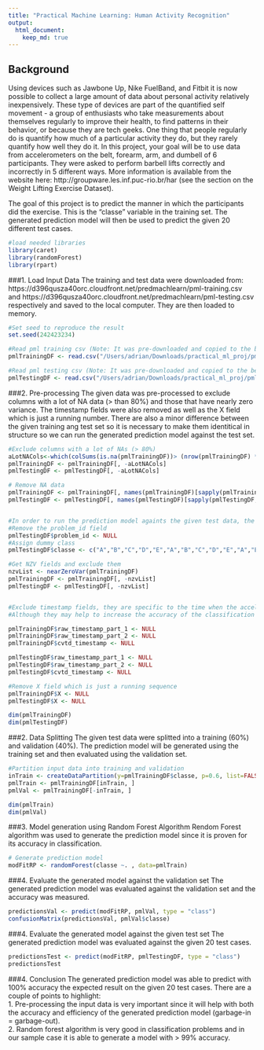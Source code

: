 ```yaml
---
title: "Practical Machine Learning: Human Activity Recognition"
output: 
  html_document:
    keep_md: true
---
```


## Background

Using devices such as Jawbone Up, Nike FuelBand, and Fitbit it is now possible to collect a large amount of data about personal activity relatively inexpensively. These type of devices are part of the quantified self movement - a group of enthusiasts who take measurements about themselves regularly to improve their health, to find patterns in their behavior, or because they are tech geeks. One thing that people regularly do is quantify how much of a particular activity they do, but they rarely quantify how well they do it. In this project, your goal will be to use data from accelerometers on the belt, forearm, arm, and dumbell of 6 participants. They were asked to perform barbell lifts correctly and incorrectly in 5 different ways. More information is available from the website here: http://groupware.les.inf.puc-rio.br/har (see the section on the Weight Lifting Exercise Dataset).

The goal of this project is to predict the manner in which the participants did the exercise. This is the "classe" variable in the training set. The generated prediction model will then be used to predict the given 20 different test cases.


```r
#load needed libraries
library(caret)
library(randomForest)
library(rpart)
```

###1. Load Input Data
The training and test data were downloaded from: https://d396qusza40orc.cloudfront.net/predmachlearn/pml-training.csv and https://d396qusza40orc.cloudfront.net/predmachlearn/pml-testing.csv respectively and saved to the local computer. They are then loaded to memory.
```r

#Set seed to reproduce the result
set.seed(242423234)

#Read pml training csv (Note: It was pre-downloaded and copied to the below location)
pmlTrainingDF <- read.csv("/Users/adrian/Downloads/practical_ml_proj/pml-training.csv", na.strings = c("NA","#DIV/0!","")) 

#Read pml testing csv (Note: It was pre-downloaded and copied to the below location)
pmlTestingDF <- read.csv("/Users/adrian/Downloads/practical_ml_proj/pml-testing.csv", na.strings = c("NA","#DIV/0!",""))


```

###2. Pre-processing
The given data was pre-processed to exclude columns with a lot of NA data (> than 80%) and those that have nearly zero variance.
The timestamp fields were also removed as well as the X field which is just a running number. There are also a minor difference between the given training ang test set so it is necessary to make them identitical in structure so we can run the generated prediction model against the test set.
```r

#Exclude columns with a lot of NAs (> 80%)
aLotNACols<-which(colSums(is.na(pmlTrainingDF))> (nrow(pmlTrainingDF) * 0.8))
pmlTrainingDF <- pmlTrainingDF[, -aLotNACols]
pmlTestingDF <- pmlTestingDF[, -aLotNACols]

# Remove NA data
pmlTrainingDF <- pmlTrainingDF[, names(pmlTrainingDF)[sapply(pmlTrainingDF, function (x) ! (any(is.na(x) | x == "")))]]
pmlTestingDF <- pmlTestingDF[, names(pmlTestingDF)[sapply(pmlTestingDF, function (x) ! (any(is.na(x) | x == "")))]]


#In order to run the prediction model againts the given test data, the structure must match
#Remove the problem_id field
pmlTestingDF$problem_id <- NULL
#Assign dummy class
pmlTestingDF$classe <- c("A","B","C","D","E","A","B","C","D","E","A","B","C","D","E","A","B","C","D","E")

#Get NZV fields and exclude them
nzvList <- nearZeroVar(pmlTrainingDF)
pmlTrainingDF <- pmlTrainingDF[, -nzvList]
pmlTestingDF <- pmlTestingDF[, -nzvList]


#Exclude timestamp fields, they are specific to the time when the accelerometer data was collected.
#Although they may help to increase the accuracy of the classification against the training data I feel that the model will tend to overfit

pmlTrainingDF$raw_timestamp_part_1 <- NULL
pmlTrainingDF$raw_timestamp_part_2 <- NULL
pmlTrainingDF$cvtd_timestamp <- NULL

pmlTestingDF$raw_timestamp_part_1 <- NULL
pmlTestingDF$raw_timestamp_part_2 <- NULL
pmlTestingDF$cvtd_timestamp <- NULL

#Remove X field which is just a running sequence
pmlTrainingDF$X <- NULL
pmlTestingDF$X <- NULL

dim(pmlTrainingDF)
dim(pmlTestingDF)
```
  

###2. Data Splitting
The given test data were splitted into a training (60%) and validation (40%). The prediction model will be generated using the training set and then evaluated using the validation set.
```r


#Partition input data into training and validation
inTrain <- createDataPartition(y=pmlTrainingDF$classe, p=0.6, list=FALSE)
pmlTrain <- pmlTrainingDF[inTrain, ]
pmlVal <- pmlTrainingDF[-inTrain, ]

dim(pmlTrain)
dim(pmlVal)
```

###3. Model generation using Random Forest Algorithm
Rendom Forest algorithm was used to generate the prediction model since it is proven for its accuracy in classification.
```r

# Generate prediction model
modFitRP <- randomForest(classe ~. , data=pmlTrain)


```

###4. Evaluate the generated model against the validation set
The generated prediction model was evaluated against the validation set and the accuracy was measured.
```r


predictionsVal <- predict(modFitRP, pmlVal, type = "class")
confusionMatrix(predictionsVal, pmlVal$classe)


```

###4. Evaluate the generated model against the given test set
The generated prediction model was evaluated against the given 20 test cases.
```r


predictionsTest <- predict(modFitRP, pmlTestingDF, type = "class")
predictionsTest

```

###4. Conclusion
The generated prediction model was able to predict with 100% accuracy the expected result on the given 20 test cases. There are a couple of points to highlight: <br>
1. Pre-processing the input data is very important since it will help with both the accuracy and efficiency of the generated prediction model (garbage-in = garbage-out). <br>
2. Random forest algorithm is very good in classification problems and in our sample case it is able to generate a model with > 99% accuracy. 



